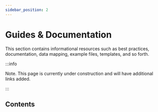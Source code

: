 ```yaml
---
sidebar_position: 2
---
```


# Guides & Documentation

This section contains informational resources such as best practices, documentation, data mapping, example files, templates, and so forth.

:::info

Note. This page is currently under construction and will have additional links added.

:::

## Contents


<DocCardList />
